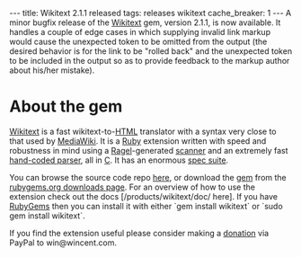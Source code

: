 ---
title: Wikitext 2.1.1 released
tags: releases wikitext
cache_breaker: 1
---
A minor bugfix release of the [[Wikitext]] gem, version 2.1.1, is now available. It handles a couple of edge cases in which supplying invalid link markup would cause the unexpected token to be omitted from the output (the desired behavior is for the link to be "rolled back" and the unexpected token to be included in the output so as to provide feedback to the markup author about his/her mistake).

= About the gem =

[[Wikitext]] is a fast wikitext-to-[[HTML]] translator with a syntax very close to that used by [[MediaWiki]]. It is a [[Ruby]] extension written with speed and robustness in mind using a [[Ragel]]-generated [http://git.wincent.com/wikitext.git/blob/HEAD:/ext/wikitext_ragel.rl scanner] and an extremely fast [http://git.wincent.com/wikitext.git/blob/HEAD:/ext/parser.c hand-coded parser], all in [[C]]. It has an enormous [http://git.wincent.com/wikitext.git/tree/HEAD:/spec spec suite].

You can browse the source code repo [http://git.wincent.com/wikitext.git here], or download the [[gem]] from the [http://rubygems.org/gems/wikitext rubygems.org downloads page]. For an overview of how to use the extension check out the docs [/products/wikitext/doc/ here]. If you have [[RubyGems]] then you can install it with either `gem install wikitext` or `sudo gem install wikitext`.

If you find the extension useful please consider making a [https://www.paypal.com/cgi-bin/webscr?cmd=_xclick&business=win@wincent.com&item_name=Wikitext+donation&no_note=1&currency_code=EUR&lc=GB donation] via PayPal to win@wincent.com.
